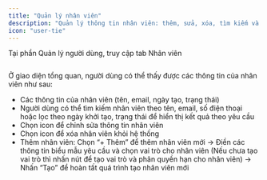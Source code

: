 ```yaml
---
title: "Quản lý nhân viên"
description: "Quản lý thông tin nhân viên: thêm, sửa, xóa, tìm kiếm và phân vai trò."
icon: "user-tie"
---
```


Tại phần Quản lý người dùng, truy cập tab Nhân viên

<Frame caption="">
  <img
    src="https://aimini-upload.sgp1.digitaloceanspaces.com/image660_a51fc37afe.png"
    alt=""
    style={{
      borderRadius: "0.5rem",
      width: "100%",
      height: "auto",
      objectFit: "cover",
      objectPosition: "0 -35px" 
    }}
    title=""
  />
</Frame>

Ở giao diện tổng quan, người dùng có thể thấy được các thông tin của nhân viên như sau:

- Các thông tin của nhân viên (tên, email, ngày tạo, trạng thái)
- Người dùng có thể tìm kiếm nhân viên theo tên, email, số điện thoại hoặc lọc theo ngày khởi tạo, trạng thái để hiển thị kết quả theo yêu cầu
- Chọn icon <Icon icon="pencil" color="#0919dc" size={15} /> để chỉnh sửa thông tin nhân viên
- Chọn icon <Icon icon="trash-can" color="#f00808" size={15} /> để xóa nhân viên khỏi hệ thống
- Thêm nhân viên: Chọn “\+ Thêm” để thêm nhân viên mới → Điền các thông tin biểu mẫu yêu cầu và chọn vai trò cho nhân viên (Nếu chưa tạo vai trò thì nhấn nút <Icon icon="circle-plus" size={15} /> để tạo vai trò và phân quyền hạn cho nhân viên) → Nhấn “Tạo” để hoàn tất quá trình tạo nhân viên mới

 <Frame caption="">
  <img
    src="https://aimini-upload.sgp1.digitaloceanspaces.com/image661_9052d56bf4.png"
    alt=""
    style={{
      borderRadius: "0.5rem",
      width: "100%",
      height: "auto",
      objectFit: "cover",
      objectPosition: "0 -35px" 
    }}
    title=""
  />
</Frame>